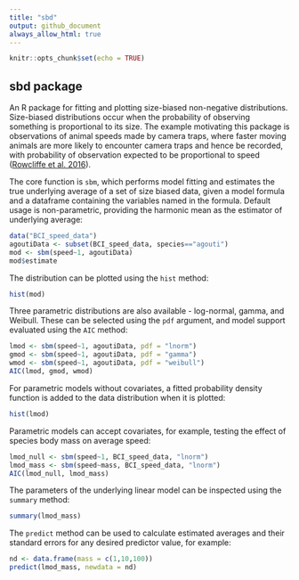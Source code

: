 ```yaml
---
title: "sbd"
output: github_document
always_allow_html: true
---
```


```r
knitr::opts_chunk$set(echo = TRUE)
```

## sbd package

An R package for fitting and plotting size-biased non-negative distributions. Size-biased distributions occur when the probability of observing something is proportional to its size. The example motivating this package is observations of animal speeds made by camera traps, where faster moving animals are more likely to encounter camera traps and hence be recorded, with probability of observation expected to be proportional to speed ([Rowcliffe et al. 2016](https://zslpublications.onlinelibrary.wiley.com/doi/full/10.1002/rse2.17)).

The core function is `sbm`, which performs model fitting and estimates the true underlying average of a set of size biased data, given a model formula and a dataframe containing the variables named in the formula. Default usage is non-parametric, providing the harmonic mean as the estimator of underlying average:

```r
data("BCI_speed_data")
agoutiData <- subset(BCI_speed_data, species=="agouti")
mod <- sbm(speed~1, agoutiData)
mod$estimate
```

The distribution can be plotted using the `hist` method:

```r
hist(mod)
```

Three parametric distributions are also available - log-normal, gamma, and Weibull. These can be selected using the `pdf` argument, and model support evaluated using the `AIC` method:

```r
lmod <- sbm(speed~1, agoutiData, pdf = "lnorm")
gmod <- sbm(speed~1, agoutiData, pdf = "gamma")
wmod <- sbm(speed~1, agoutiData, pdf = "weibull")
AIC(lmod, gmod, wmod)
```

For parametric models without covariates, a fitted probability density function is added to the data distribution when it is plotted:

```r
hist(lmod)
```

Parametric models can accept covariates, for example, testing the effect of species body mass on average speed:

```r
lmod_null <- sbm(speed~1, BCI_speed_data, "lnorm")
lmod_mass <- sbm(speed~mass, BCI_speed_data, "lnorm")
AIC(lmod_null, lmod_mass)
```

The parameters of the underlying linear model can be inspected using the `summary` method:

```r
summary(lmod_mass)
```

The `predict` method can be used to calculate estimated averages and their standard errors for any desired predictor value, for example:

```r
nd <- data.frame(mass = c(1,10,100))
predict(lmod_mass, newdata = nd)
```
